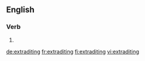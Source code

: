 ==English==

===Verb===
{{head|en|present participle}}

# {{present participle of|extradite|lang=en}}

[[de:extraditing]]
[[fr:extraditing]]
[[fi:extraditing]]
[[vi:extraditing]]